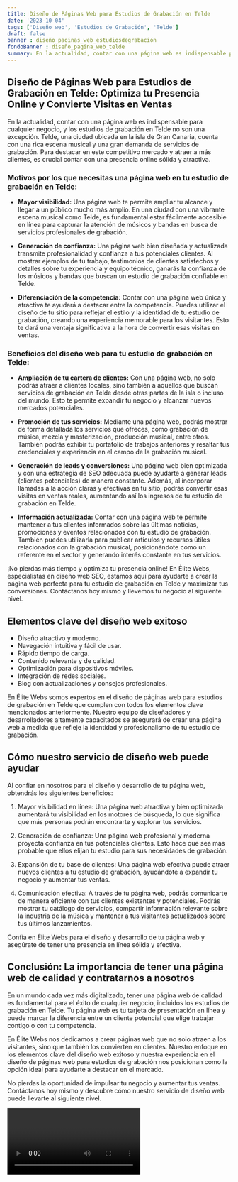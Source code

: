```yaml
---
title: Diseño de Páginas Web para Estudios de Grabación en Telde
date: '2023-10-04'
tags: ['Diseño web', 'Estudios de Grabación', 'Telde']
draft: false
banner : diseño_paginas_web_estudiosdegrabación
fondoBanner : diseño_pagina_web_telde
summary: En la actualidad, contar con una página web es indispensable para cualquier negocio, y los estudios de grabación en Telde no son una excepción. Telde, una ciudad ubicada en la isla de Gran Canaria, cuenta con una rica escena musical y una gran demanda de servicios de grabación. Para destacar en este competitivo mercado y atraer a más clientes, es crucial contar con una presencia online sólida y atractiva.
---
```


## Diseño de Páginas Web para Estudios de Grabación en Telde: Optimiza tu Presencia Online y Convierte Visitas en Ventas

En la actualidad, contar con una página web es indispensable para cualquier negocio, y los estudios de grabación en Telde no son una excepción. Telde, una ciudad ubicada en la isla de Gran Canaria, cuenta con una rica escena musical y una gran demanda de servicios de grabación. Para destacar en este competitivo mercado y atraer a más clientes, es crucial contar con una presencia online sólida y atractiva.

### Motivos por los que necesitas una página web en tu estudio de grabación en Telde:

- **Mayor visibilidad:** Una página web te permite ampliar tu alcance y llegar a un público mucho más amplio. En una ciudad con una vibrante escena musical como Telde, es fundamental estar fácilmente accesible en línea para capturar la atención de músicos y bandas en busca de servicios profesionales de grabación.

- **Generación de confianza:** Una página web bien diseñada y actualizada transmite profesionalidad y confianza a tus potenciales clientes. Al mostrar ejemplos de tu trabajo, testimonios de clientes satisfechos y detalles sobre tu experiencia y equipo técnico, ganarás la confianza de los músicos y bandas que buscan un estudio de grabación confiable en Telde.

- **Diferenciación de la competencia:** Contar con una página web única y atractiva te ayudará a destacar entre la competencia. Puedes utilizar el diseño de tu sitio para reflejar el estilo y la identidad de tu estudio de grabación, creando una experiencia memorable para los visitantes. Esto te dará una ventaja significativa a la hora de convertir esas visitas en ventas.

### Beneficios del diseño web para tu estudio de grabación en Telde:

- **Ampliación de tu cartera de clientes:** Con una página web, no solo podrás atraer a clientes locales, sino también a aquellos que buscan servicios de grabación en Telde desde otras partes de la isla o incluso del mundo. Esto te permite expandir tu negocio y alcanzar nuevos mercados potenciales.

- **Promoción de tus servicios:** Mediante una página web, podrás mostrar de forma detallada los servicios que ofreces, como grabación de música, mezcla y masterización, producción musical, entre otros. También podrás exhibir tu portafolio de trabajos anteriores y resaltar tus credenciales y experiencia en el campo de la grabación musical.

- **Generación de leads y conversiones:** Una página web bien optimizada y con una estrategia de SEO adecuada puede ayudarte a generar leads (clientes potenciales) de manera constante. Además, al incorporar llamadas a la acción claras y efectivas en tu sitio, podrás convertir esas visitas en ventas reales, aumentando así los ingresos de tu estudio de grabación en Telde.

- **Información actualizada:** Contar con una página web te permite mantener a tus clientes informados sobre las últimas noticias, promociones y eventos relacionados con tu estudio de grabación. También puedes utilizarla para publicar artículos y recursos útiles relacionados con la grabación musical, posicionándote como un referente en el sector y generando interés constante en tus servicios.

¡No pierdas más tiempo y optimiza tu presencia online! En Élite Webs, especialistas en diseño web SEO, estamos aquí para ayudarte a crear la página web perfecta para tu estudio de grabación en Telde y maximizar tus conversiones. Contáctanos hoy mismo y llevemos tu negocio al siguiente nivel.

<GifSeo />

<Cta />

## Elementos clave del diseño web exitoso

- Diseño atractivo y moderno.
- Navegación intuitiva y fácil de usar.
- Rápido tiempo de carga.
- Contenido relevante y de calidad.
- Optimización para dispositivos móviles.
- Integración de redes sociales.
- Blog con actualizaciones y consejos profesionales.

En Élite Webs somos expertos en el diseño de páginas web para estudios de grabación en Telde que cumplen con todos los elementos clave mencionados anteriormente. Nuestro equipo de diseñadores y desarrolladores altamente capacitados se asegurará de crear una página web a medida que refleje la identidad y profesionalismo de tu estudio de grabación.

## Cómo nuestro servicio de diseño web puede ayudar

Al confiar en nosotros para el diseño y desarrollo de tu página web, obtendrás los siguientes beneficios:

1. Mayor visibilidad en línea: Una página web atractiva y bien optimizada aumentará tu visibilidad en los motores de búsqueda, lo que significa que más personas podrán encontrarte y explorar tus servicios.

2. Generación de confianza: Una página web profesional y moderna proyecta confianza en tus potenciales clientes. Esto hace que sea más probable que ellos elijan tu estudio para sus necesidades de grabación.

3. Expansión de tu base de clientes: Una página web efectiva puede atraer nuevos clientes a tu estudio de grabación, ayudándote a expandir tu negocio y aumentar tus ventas.

4. Comunicación efectiva: A través de tu página web, podrás comunicarte de manera eficiente con tus clientes existentes y potenciales. Podrás mostrar tu catálogo de servicios, compartir información relevante sobre la industria de la música y mantener a tus visitantes actualizados sobre tus últimos lanzamientos.

Confía en Élite Webs para el diseño y desarrollo de tu página web y asegúrate de tener una presencia en línea sólida y efectiva.

## Conclusión: La importancia de tener una página web de calidad y contratarnos a nosotros

En un mundo cada vez más digitalizado, tener una página web de calidad es fundamental para el éxito de cualquier negocio, incluidos los estudios de grabación en Telde. Tu página web es tu tarjeta de presentación en línea y puede marcar la diferencia entre un cliente potencial que elige trabajar contigo o con tu competencia.

En Élite Webs nos dedicamos a crear páginas web que no solo atraen a los visitantes, sino que también los convierten en clientes. Nuestro enfoque en los elementos clave del diseño web exitoso y nuestra experiencia en el diseño de páginas web para estudios de grabación nos posicionan como la opción ideal para ayudarte a destacar en el mercado.

No pierdas la oportunidad de impulsar tu negocio y aumentar tus ventas. Contáctanos hoy mismo y descubre cómo nuestro servicio de diseño web puede llevarte al siguiente nivel.

<Video />

<CtaBot job='Estudios de Grabación' city='Telde'/>

<Gmaps query='Telde+españa+maps' />